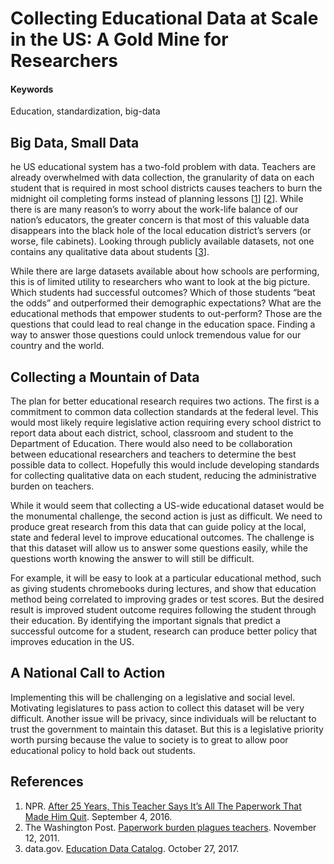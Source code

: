#  Collecting Educational Data at Scale in the US: A Gold Mine for Researchers {#edu-data}

#### Keywords

Education, standardization, big-data

## Big Data, Small Data

he US educational system has a two-fold problem with data. Teachers are already overwhelmed with data collection, the granularity of data on each student that is required in most school districts causes teachers to burn the midnight oil completing forms instead of planning lessons [[1](http://www.npr.org/sections/ed/2016/09/04/485838588/after-25-years-this-teacher-says-its-all-the-paperwork-that-made-him-quit)] [[2](https://www.washingtonpost.com/local/paperwork-burden-plagues-teachers/2011/11/11/gIQALB3aFN_story.html?utm_term=.5fd654b15b5a)]. While there is are many reason's to worry about the work-life balance of our nation's educators, the greater concern is that most of this valuable data disappears into the black hole of the local education district's servers (or worse, file cabinets). Looking through publicly available datasets, not one contains any qualitative data about students [[3](https://catalog.data.gov/dataset?groups=education2168#topic=education_navigation)].

While there are large datasets available about how schools are performing, this is of limited utility to researchers who want to look at the big picture. Which students had successful outcomes? Which of those students "beat the odds" and outperformed their demographic expectations? What are the educational methods that empower students to out-perform? Those are the questions that could lead to real change in the education space. Finding a way to answer those questions could unlock tremendous value for our country and the world.

## Collecting a Mountain of Data

The plan for better educational research requires two actions. The first is a commitment to common data collection standards at the federal level. This would most likely require legislative action requiring every school district to report data about each district, school, classroom and student to the Department of Education. There would also need to be collaboration between educational researchers and teachers to determine the best possible data to collect. Hopefully this would include developing standards for collecting qualitative data on each student, reducing the administrative burden on teachers.

While it would seem that collecting a US-wide educational dataset would be the monumental challenge, the second action is just as difficult. We need to produce great research from this data that can guide policy at the local, state and federal level to improve educational outcomes. The challenge is that this dataset will allow us to answer some questions easily, while the questions worth knowing the answer to will still be difficult.

For example, it will be easy to look at a particular educational method, such as giving students chromebooks during lectures, and show that education method being correlated to improving grades or test scores. But the desired result is improved student outcome requires following the student through their education. By identifying the important signals that predict a successful outcome for a student, research can produce better policy that improves education in the US.

## A National Call to Action

Implementing this will be challenging on a legislative and social level. Motivating legislatures to pass action to collect this dataset will be very difficult. Another issue will be privacy, since individuals will be reluctant to trust the government to maintain this dataset. But this is a legislative priority worth pursing because the value to society is to great to allow poor educational policy to hold back out students.

## References
1) NPR. [After 25 Years, This Teacher Says It's All The Paperwork That Made Him Quit](http://www.npr.org/sections/ed/2016/09/04/485838588/after-25-years-this-teacher-says-its-all-the-paperwork-that-made-him-quit). September 4, 2016.
2) The Washington Post. [Paperwork burden plagues teachers](https://www.washingtonpost.com/local/paperwork-burden-plagues-teachers/2011/11/11/gIQALB3aFN_story.html?utm_term=.5fd654b15b5a). November 12, 2011.
3) data.gov. [Education Data Catalog](https://catalog.data.gov/dataset?groups=education2168#topic=education_navigation). October 27, 2017.
